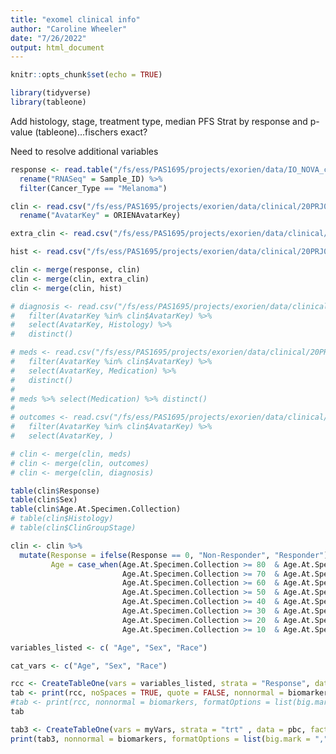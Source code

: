 ```yaml
---
title: "exomel clinical info"
author: "Caroline Wheeler"
date: "7/26/2022"
output: html_document
---
```


```r
knitr::opts_chunk$set(echo = TRUE)

library(tidyverse)
library(tableone)
```

Add histology, stage, treatment type, median PFS
		Strat by response and p-value (tableone)...fischers exact?
		
Need to resolve additional variables
		
```r
response <- read.table("/fs/ess/PAS1695/projects/exorien/data/IO_NOVA_clin.txt", header = TRUE) %>%
  rename("RNASeq" = Sample_ID) %>%
  filter(Cancer_Type == "Melanoma")

clin <- read.csv("/fs/ess/PAS1695/projects/exorien/data/clinical/20PRJ060OSU_20210712_ClinicalMolLinkage_V4.csv") %>%
  rename("AvatarKey" = ORIENAvatarKey)

extra_clin <- read.csv("/fs/ess/PAS1695/projects/exorien/data/clinical/20PRJ060OSU_20210712_PatientMaster_V4.csv")

hist <- read.csv("/fs/ess/PAS1695/projects/exorien/data/clinical/20PRJ060OSU_20210712_PatientHistory_V4.csv")

clin <- merge(response, clin)
clin <- merge(clin, extra_clin)
clin <- merge(clin, hist)

# diagnosis <- read.csv("/fs/ess/PAS1695/projects/exorien/data/clinical/20PRJ060OSU_20210712_Diagnosis_V4.csv") %>%
#   filter(AvatarKey %in% clin$AvatarKey) %>%
#   select(AvatarKey, Histology) %>%
#   distinct()

# meds <- read.csv("/fs/ess/PAS1695/projects/exorien/data/clinical/20PRJ060OSU_20210712_Medications_V4.csv") %>%
#   filter(AvatarKey %in% clin$AvatarKey) %>%
#   select(AvatarKey, Medication) %>%
#   distinct()
# 
# meds %>% select(Medication) %>% distinct()
# 
# outcomes <- read.csv("/fs/ess/PAS1695/projects/exorien/data/clinical/20PRJ060OSU_20210712_Outcomes_V4.csv") %>%
#   filter(AvatarKey %in% clin$AvatarKey) %>%
#   select(AvatarKey, )

# clin <- merge(clin, meds)
# clin <- merge(clin, outcomes)
# clin <- merge(clin, diagnosis)

```

```r
table(clin$Response)
table(clin$Sex)
table(clin$Age.At.Specimen.Collection)
# table(clin$Histology)
# table(clin$ClinGroupStage)
```

```r
clin <- clin %>%
  mutate(Response = ifelse(Response == 0, "Non-Responder", "Responder"),
         Age = case_when(Age.At.Specimen.Collection >= 80  & Age.At.Specimen.Collection <= 89.99 ~ '80-89',
                         Age.At.Specimen.Collection >= 70  & Age.At.Specimen.Collection <= 79.99 ~ '70-79',
                         Age.At.Specimen.Collection >= 60  & Age.At.Specimen.Collection <= 69.99 ~ '60-69',
                         Age.At.Specimen.Collection >= 50  & Age.At.Specimen.Collection <= 59.99 ~ '50-59',
                         Age.At.Specimen.Collection >= 40  & Age.At.Specimen.Collection <= 49.99 ~ '40-49',
                         Age.At.Specimen.Collection >= 30  & Age.At.Specimen.Collection <= 39.99 ~ '30-39',
                         Age.At.Specimen.Collection >= 20  & Age.At.Specimen.Collection <= 29.99 ~ '20-29',
                         Age.At.Specimen.Collection >= 10  & Age.At.Specimen.Collection <= 19.99 ~ '10-19',))

```

```r
variables_listed <- c( "Age", "Sex", "Race")

cat_vars <- c("Age", "Sex", "Race")

rcc <- CreateTableOne(vars = variables_listed, strata = "Response", data = clin, factorVars = cat_vars)
tab <- print(rcc, noSpaces = TRUE, quote = FALSE, nonnormal = biomarkers, formatOptions = list(big.mark = ","))
#tab <- print(rcc, nonnormal = biomarkers, formatOptions = list(big.mark = ","))
tab
```

```r
tab3 <- CreateTableOne(vars = myVars, strata = "trt" , data = pbc, factorVars = catVars)
print(tab3, nonnormal = biomarkers, formatOptions = list(big.mark = ","))
```


